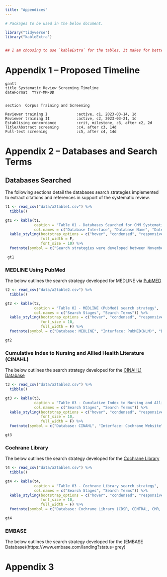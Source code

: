 ```yaml
---
title: "Appendices"
---
```


```r
# Packages to be used in the below document.

library("tidyverse")
library("kableExtra")


## I am choosing to use `kableExtra` for the tables. It makes for better PDF output tables as opposed to the `gt` package is better suited for HTML outputs.
```

# Appendix 1 -- Proposed Timeline

```mermaid
gantt
title Systematic Review Screening Timeline
dateFormat  YYYY-MM-DD


section  Corpus Training and Screening

Reviewer training I             :active, c1, 2023-03-14, 1d
Reviewer training II            :active, c2, 2023-03-21, 1d
Establising concordance         :crit, milestone, c3, after c2, 2d
Title/Abstract screening        :c4, after c3, 14d
Full-text screening             :c5, after c4, 14d
```



# Appendix 2 --  Databases and Search Terms

## Databases Searched

The following sections detail the databases search strategies implemented to extract citations and references in support of the systematic review.

```r

t1 <- read_csv("data/a2table1.csv") %>%
  tibble()

gt1 <- kable(t1,
             caption = "Table 01 - Databases Searched for CMM Systematic Review",
             col.names = c("Database Interface", "Database Name", "Date of Search", "Database Update", "Searchers")) %>%
  kable_styling(bootstrap_options = c("hover", "condensed", "responsive"),
                full_width = F,
                font_size = 10) %>%
  footnote(symbol = c("Search strategies were developed between November 2023 and February 2023.", "The final database search was performed on March 20, 203."))

 gt1

```


### MEDLINE Using PubMed

The below outlines the search strategy developed for MEDLINE via [PubMED](https://www.PubMed.gov)

```r

t2 <- read_csv("data/a2table2.csv") %>%
  tibble()

gt2 <- kable(t2, 
             caption = "Table 02 - MEDLINE (PubMed) search strategy",
             col.names = c("Search Stages", "Search Terms")) %>%
  kable_styling(bootstrap_options = c("hover", "condensed", "responsive"), 
                font_size = 10,
                full_width = F) %>%
  footnote(symbol = c("Database: MEDLINE", "Interface: PubMED(NLM)", "Date Range: Jan. 2010 - Mar. 2023", "Pub Types: Peer reviewed", "Filter source: N/A" ))

gt2
```


### Cumulative Index to Nursing and Allied Health Literature (CINAHL)

The below outlines the search strategy developed for the [CINAHL) Database](https://search.ebscohost.com)

```r

t3 <- read_csv("data/a2table3.csv") %>%
  tibble()

gt3 <- kable(t3, 
             caption = "Table 03 - Cumulative Index to Nursing and Allied Health Literature (CINAHL)",
             col.names = c("Search Stages", "Search Terms")) %>%
  kable_styling(bootstrap_options = c("hover", "condensed", "responsive"), 
                font_size = 10,
                full_width = F) %>%
  footnote(symbol = c("Database: CINAHL", "Interface: Cochrane Website", "Date Range: Jan. 2010 - Mar. 2023", "Pub Types: Peer reviewed", "Filter source: N/A" ))

gt3
```


### Cochrane Library

The below outlines the search strategy developed for the [Cochrane Library](https://www.PubMed.gov)

```r

t4 <- read_csv("data/a2table4.csv") %>%
  tibble()

gt4 <- kable(t4, 
             caption = "Table 03 - Cochrane Library search strategy",
             col.names = c("Search Stages", "Search Terms")) %>%
  kable_styling(bootstrap_options = c("hover", "condensed", "responsive"), 
                font_size = 10,
                full_width = F) %>%
  footnote(symbol = c("Database: Cochrane Library (CDSR, CENTRAL, CMR, DARE, EED, HTA)", "Interface: Cochrane Website", "Date Range: Jan. 2010 - Mar. 2023", "Pub Types: Peer reviewed", "Filter source: N/A" ))

gt4
```




### EMBASE

The below outlines the search strategy developed for the (EMBASE Database)(https://www.embase.com/landing?status=grey)



# Appendix 3
